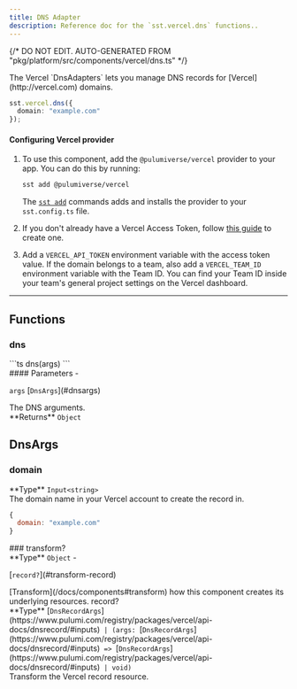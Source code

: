 ```yaml
---
title: DNS Adapter
description: Reference doc for the `sst.vercel.dns` functions..
---
```


{/* DO NOT EDIT. AUTO-GENERATED FROM "pkg/platform/src/components/vercel/dns.ts" */}


<div class="tsdoc">

<Section type="about">
The Vercel `DnsAdapters` lets you manage DNS records for [Vercel](http://vercel.com) domains.

```ts
sst.vercel.dns({
  domain: "example.com"
});
```

#### Configuring Vercel provider
1. To use this component, add the `@pulumiverse/vercel` provider to your app. You can do this by running:

   ```bash
   sst add @pulumiverse/vercel
   ```

   The [`sst add`](/docs/reference/cli/#add) commands adds and installs the provider to your `sst.config.ts` file.

2. If you don't already have a Vercel Access Token, follow [this guide](https://vercel.com/guides/how-do-i-use-a-vercel-api-access-token#creating-an-access-token) to create one.

3. Add a `VERCEL_API_TOKEN` environment variable with the access token value. If the domain
belongs to a team, also add a `VERCEL_TEAM_ID` environment variable with the Team ID. You can
find your Team ID inside your team's general project settings on the Vercel dashboard.
</Section>

---

## Functions

### dns
<Segment>
<Section type="signature">
```ts
dns(args)
```
</Section>

<Section type="parameters">
#### Parameters
- <p><code class="key">args</code> [<code class="type">DnsArgs</code>](#dnsargs)</p>
The DNS arguments.
</Section>

<InlineSection>
**Returns** <code class="primitive">Object</code>
</InlineSection>


</Segment>

## DnsArgs
### domain
<Segment>
<Section type="parameters">
<InlineSection>
**Type** <code class="primitive">Input</code><code class="symbol">&lt;</code><code class="primitive">string</code><code class="symbol">&gt;</code>
</InlineSection>
</Section>
The domain name in your Vercel account to create the record in.

```js
{
  domain: "example.com"
}
```
</Segment>
### transform?
<Segment>
<Section type="parameters">
<InlineSection>
**Type** <code class="primitive">Object</code>
</InlineSection>
- <p>[<code class="key">record?</code>](#transform-record)</p>
</Section>
[Transform](/docs/components#transform) how this component creates its underlying
resources.

</Segment>
<NestedTitle id="transform-record" Tag="h4" parent="transform.">record?</NestedTitle>
<Segment>
<Section type="parameters">
<InlineSection>
**Type** [<code class="type">DnsRecordArgs</code>](https://www.pulumi.com/registry/packages/vercel/api-docs/dnsrecord/#inputs)<code class="symbol"> | </code><code class="symbol">(</code><code class="primitive">args</code><code class="symbol">: </code>[<code class="type">DnsRecordArgs</code>](https://www.pulumi.com/registry/packages/vercel/api-docs/dnsrecord/#inputs)<code class="symbol"> => </code>[<code class="type">DnsRecordArgs</code>](https://www.pulumi.com/registry/packages/vercel/api-docs/dnsrecord/#inputs)<code class="symbol"> | </code><code class="primitive">void</code><code class="symbol">)</code>
</InlineSection>
</Section>
Transform the Vercel record resource.

</Segment>
</div>
